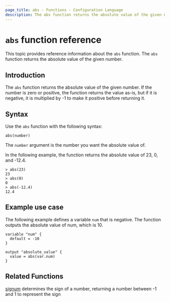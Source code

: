 ```yaml
---
page_title: abs - Functions - Configuration Language
description: The abs function returns the absolute value of the given number.
---
```


# `abs` function reference
This topic provides reference information about the `abs` function. The `abs` function returns the absolute value of the given number.

## Introduction

The `abs` function returns the absolute value of the given number. If the number is zero or positive, the function returns the value as-is, but if it is negative, it is multiplied by -1 to make it positive before returning it.

## Syntax

Use the `abs` function with the following syntax:

```hcl
abs(number) 
```

The `number` argument is the number you want the absolute value of.

In the following example, the function returns the absolute value of 23, 0, and -12.4.

```hcl
> abs(23)
23
> abs(0)
0
> abs(-12.4)
12.4
```

## Example use case

The following example defines a variable `num` that is negative. The function outputs the absolute value of num, which is 10.

```hcl
variable "num" {
  default = -10
}

output "absolute_value" {
  value = abs(var.num)
}
```

## Related Functions

[signum](/terraform/language/functions/signum) determines the sign of a number, returning a number between -1 and 1 to represent the sign
